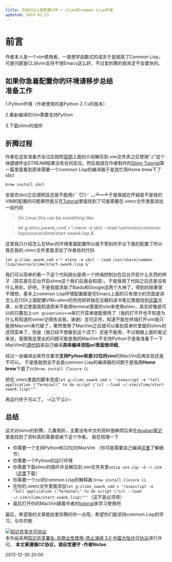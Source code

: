 ```yaml
---
title: 总结OSX上面配置VIM + slimv的common Lisp环境
updated: 2014-02-23
---
```


前言
========================================
作者本人是一个vim使用者，一直想学函数式的语言于是就挑了Common Lisp，可是问题是CL对vim支持不想Emacs这么好，不过爱折腾的我肯定不会罢休的。

如果你急着配置你的环境请移步**总结**  
准备工作
------
1.Python环境（作者使用的是Python 2.7.x的版本）

2.重新编译的Vim需要支持Python

3.下载slimv的插件

折腾过程
------

作者在这些准备齐全过后按照[官网][1]上面的介绍解压到.vim文件夹之后使用“,c”这个快捷键呼出STREAM结果没有任何反应。然后我就在作者制作的[Slimv Tutorial][2]第一篇里面看到原来需要一个common Lisp的编译器于是连忙用Home brew下了sbcl 

`brew install sbcl`

安装完sbcl之后很明显还是不能用(╯‵□′)╯︵┻━┻于是我就在怀疑是不是我的VIM的配置的问题果然我又在[Tutorial][2]里面找到了可能需要在.vimrc文件里面添加一段代码

>On Linux this can be something like:

>let g:slimv_swank_cmd ='! xterm -e sbcl --load /usr/share/common-lisp/source/slime/start-swank.lisp &'

这里我只介绍怎么在Mac的环境里面配置所以就不管别的平台下面的配置了所以我在我的.vimrc文件里面添加了作者给的代码

`let g:slimv_swank_cmd ='! xterm -e sbcl --load /usr/share/common-lisp/source/slime/start-swank.lisp &'
`

我们可以简单的看一下这个代码貌似是用一个终端控制台在后台开启什么东西的样子（其实是在后台开启slime这个我们后面会知道）。于是我填了代码之后还是没有什么用处。好吧，于是我就求助了Baidu和Google这两个大神了，得到的结果很不理想，基本上common Lisp环境配置都是在Emacs上面的只有很少的页面是讲怎么在OSX上面配置VIM+slimv的兜兜转转我在豆瓣的读书笔记里面找到[这篇][3]文章，从笔记里面我知道原来不能用terminal里面的vim来使用slimv，其实好像是可以的只要加上`set guioptions+=m`来打开菜单就能使用了（我的打不开也不知道为什么有知道的vimer记得告诉我，谢谢）言归正传，知道不能在终端打开vim我只能用Macvim来代替了，果然使用了MacVim之后就可以看到菜单栏里面的slimv的选项菜单了，但是（我已经不想看到这个词了）还是不能用，不过根据上面的笔记来说，我猜我这里出的问题可能是我的MacVim不支持Python于是我准备下一下MacVim的[源代码][4]来自己编译**具体编译流程url里面很详细**。

经过一会编译出来符合要求**支持Python和是32位的vim**的MacVim后再实验还是不可以。
于是我就想会不会是common Lisp的编译器的问题于是我用**Home brew**下载了ccl`brew install Clozure CL`

把在.vimrc里面的脚本改成`let g:slimv_swank_cmd = '!osascript -e "tell application \"Terminal\" to do script \"ccl --load ~/.vim/slime/start-swank.lisp\""'`

再运行终于可以了。
~\(≧▽≦)/~

总结
---
这次对slimv的折腾，几番周折，主要没有中文的资料很麻烦后来在[douban笔记][3]里面找到了资料真的需要感谢下这个作者。
我在梳理一下

* 你需要一个支持Python和32位的MacVim （你可能需要自己编译[这里][4]了解细节）
* 你需要一个Python的运行环境
* 你需要下载slimv的插件并且解压到.vim文件夹里`unzip xxx.zip -d ~/.vim`（[这里][1]下载）
* 你需要一个ccl的common Lisp的解释器 `brew install Clozure CL`
* 在你的.vimrc文件里面添加`let g:slimv_swank_cmd = '!osascript -e "tell application \"Terminal\" to do script \"ccl --load ~/.vim/slime/start-swank.lisp\""'`（这不是必须得）
* 最后打开你的MacVim跟着作者的[tutorial][2]来学习使用吧

最后，希望我的文章能给爱折腾的你一点用，希望你们能坚持common Lisp的学习，与你共勉


<a rel="license" href="http://creativecommons.org/licenses/by-nc-nd/3.0/cn/"><img alt="知识共享许可协议" style="border-width:0" src="http://i.creativecommons.org/l/by-nc-nd/3.0/cn/80x15.png" /></a><br />本作品采用<a rel="license" href="http://creativecommons.org/licenses/by-nc-nd/3.0/cn/">知识共享署名-非商业性使用-禁止演绎 3.0 中国大陆许可协议</a>进行许可。
**本文章遵循CC协议，请自觉遵守    -作者Niclas**

2013-12-30 20:00


[1]:(http://www.vim.org/scripts/script.php?script_id=2531)
[2]:(http://kovisoft.bitbucket.org/tutorial.html)
[3]:(http://book.douban.com/annotation/15415332/)
[4]:(https://code.google.com/p/macvim/wiki/Building)

